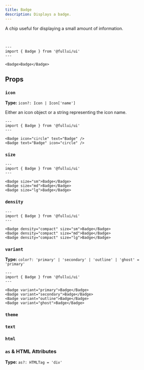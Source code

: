 ```yaml
---
title: Badge
description: Displays a badge.
---
```



A chip useful for displaying a small amount of information.

<br />

```astro live
---
import { Badge } from '@fullui/ui'
---

<Badge>Badge</Badge>
```

## Props

### `icon`

**Type:** `icon?: Icon | Icon['name']`

Either an icon object or a string representing the icon name.

```astro live
---
import { Badge } from '@fullui/ui'
---

<Badge icon="circle" text="Badge" />
<Badge text="Badge" icon="circle" />
```

### `size`

<SizeProp />

```astro live
---
import { Badge } from '@fullui/ui'
---

<Badge size="sm">Badge</Badge>
<Badge size="md">Badge</Badge>
<Badge size="lg">Badge</Badge>
```

### `density`

<DensityProp />

```astro live
---
import { Badge } from '@fullui/ui'
---

<Badge density="compact" size="sm">Badge</Badge>
<Badge density="compact" size="md">Badge</Badge>
<Badge density="compact" size="lg">Badge</Badge>
```

### `variant`

**Type:** `color?: 'primary' | 'secondary' | 'outline' | 'ghost' = 'primary'`

<VariantProp />

```astro live
---
import { Badge } from '@fullui/ui'
---

<Badge variant="primary">Badge</Badge>
<Badge variant="secondary">Badge</Badge>
<Badge variant="outline">Badge</Badge>
<Badge variant="ghost">Badge</Badge>
```

### `theme`

<ThemeProp />

### `text`

<TextProp />

### `html`

<HtmlProp />

### `as` & HTML Attributes

**Type:** `as?: HTMLTag = 'div'`

<AsProp />
